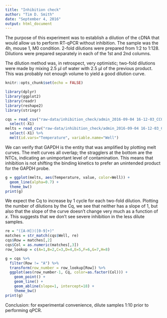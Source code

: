 ```yaml
---
title: "Inhibition check"
author: "Tim D. Smith"
date: "September 4, 2016"
output: html_document
---
```


The purpose of this experiment was to establish a dilution of the cDNA that would allow us to perform RT-qPCR without inhibition. The sample was the 4h, mouse 1, M0 condition. 2-fold dilutions were prepared from 1:2 to 1:128. Dilutions were prepared separately in each of the 1st and 2nd columns.

The dilution method was, in retrospect, very optimistic; two-fold dilutions were made by mixing 2.5 µl of water with 2.5 µl of the previous product. This was probably not enough volume to yield a good dilution curve.

```r
knitr::opts_chunk$set(echo = FALSE)

library(dplyr)
library(ggplot2)
library(readr)
library(reshape2)
library(stringr)

cqs = read_csv("raw-data/inhibition_check/admin_2016-09-04 16-12-03_CC011664 -  Quantification Summary_0.csv") %>%
  select(-X1)
melts = read_csv("raw-data/inhibition_check/admin_2016-09-04 16-12-03_CC011664 -  Melt Curve Derivative Results_SYBR.csv") %>%
  select(-X1) %>%
  melt(id.vars="Temperature", variable.name="Well")
```

We can verify that GAPDH is the entity that was amplified by plotting melt curves. The melt curves all overlap; the stragglers at the bottom are the NTCs, indicating an unimportant level of contamination. This means that inhibition is not shifting the binding kinetics to prefer an unintended product for the GAPDH probe.

```r
g = ggplot(melts, aes(Temperature, value, color=Well)) +
  geom_line(alpha=0.7) +
  theme_bw()
print(g)
```

We expect the Cq to increase by 1 cycle for each two-fold dilution. Plotting the number of dilutions by the Cq, we see that neither has a slope of 1, but also that the slope of the curve doesn't change very much as a function of _x_. This suggests that we don't see severe inhibition in the less dilute samples.

```r
re = "([A-H])([0-9]+)"
matches = str_match(cqs$Well, re)
cqs$Row = matches[,2]
cqs$Col = as.numeric(matches[,3])
row_lookup = c(A=1,B=2,C=3,D=4,E=5,F=6,G=7,H=8)

g = cqs %>%
  filter(Row != "A") %>%
  transform(row_number = row_lookup[Row]) %>%
  ggplot(aes(row_number-1, Cq, color=as.factor(Col))) +
    geom_point() +
    geom_line() +
    geom_abline(slope=1, intercept=18) +
    theme_bw()
print(g)
```

Conclusion: for experimental convenience, dilute samples 1:10 prior to performing qPCR.